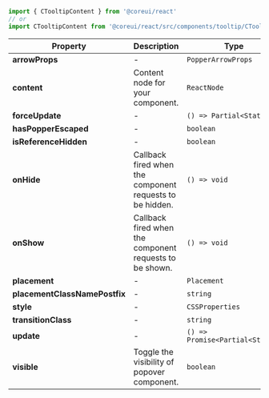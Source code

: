 
```jsx
import { CTooltipContent } from '@coreui/react'
// or
import CTooltipContent from '@coreui/react/src/components/tooltip/CTooltipContent'
```

| Property | Description | Type | Default |
| --- | --- | --- | --- |
| **arrowProps** | - | `PopperArrowProps` | - |
| **content** | Content node for your component. | `ReactNode` | - |
| **forceUpdate** | - | `() => Partial<State>` | - |
| **hasPopperEscaped** | - | `boolean` | - |
| **isReferenceHidden** | - | `boolean` | - |
| **onHide** | Callback fired when the component requests to be hidden. | `() => void` | - |
| **onShow** | Callback fired when the component requests to be shown. | `() => void` | - |
| **placement** | - | `Placement` | - |
| **placementClassNamePostfix** | - | `string` | - |
| **style** | - | `CSSProperties` | - |
| **transitionClass** | - | `string` | - |
| **update** | - | `() => Promise<Partial<State>>` | - |
| **visible** | Toggle the visibility of popover component. | `boolean` | - |
